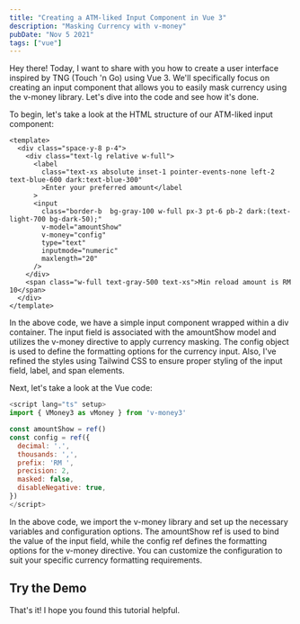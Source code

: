 ```yaml
---
title: "Creating a ATM-liked Input Component in Vue 3"
description: "Masking Currency with v-money"
pubDate: "Nov 5 2021"
tags: ["vue"]
---
```



Hey there! Today, I want to share with you how to create a user interface inspired by TNG (Touch 'n Go) using Vue 3. We'll specifically focus on creating an input component that allows you to easily mask currency using the v-money library. Let's dive into the code and see how it's done.

To begin, let's take a look at the HTML structure of our ATM-liked input component:

```vue
<template>
  <div class="space-y-8 p-4">
    <div class="text-lg relative w-full">
      <label
        class="text-xs absolute inset-1 pointer-events-none left-2 text-blue-600 dark:text-blue-300"
        >Enter your preferred amount</label
      >
      <input
        class="border-b  bg-gray-100 w-full px-3 pt-6 pb-2 dark:(text-light-700 bg-dark-50);"
        v-model="amountShow"
        v-money="config"
        type="text"
        inputmode="numeric"
        maxlength="20"
      />
    </div>
    <span class="w-full text-gray-500 text-xs">Min reload amount is RM 10</span>
  </div>
</template>
```

In the above code, we have a simple input component wrapped within a div container. The input field is associated with the amountShow model and utilizes the v-money directive to apply currency masking. The config object is used to define the formatting options for the currency input. Also, I've refined the styles using Tailwind CSS to ensure proper styling of the input field, label, and span elements.

Next, let's take a look at the Vue code:

```js
<script lang="ts" setup>
import { VMoney3 as vMoney } from 'v-money3'

const amountShow = ref()
const config = ref({
  decimal: '.',
  thousands: ',',
  prefix: 'RM ',
  precision: 2,
  masked: false,
  disableNegative: true,
})
</script>
```

In the above code, we import the v-money library and set up the necessary variables and configuration options. The amountShow ref is used to bind the value of the input field, while the config ref defines the formatting options for the v-money directive. You can customize the configuration to suit your specific currency formatting requirements.

## Try the Demo

<ATMInput client:load />

That's it! I hope you found this tutorial helpful.
